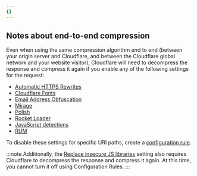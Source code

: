 ```yaml
---
{}
---
```


## Notes about end-to-end compression

Even when using the same compression algorithm end to end (between your origin server and Cloudflare, and between the Cloudflare global network and your website visitor), Cloudflare will need to decompress the response and compress it again if you enable any of the following settings for the request:

- [Automatic HTTPS Rewrites](/ssl/edge-certificates/additional-options/automatic-https-rewrites/)
- [Cloudflare Fonts](/speed/optimization/content/fonts/)
- [Email Address Obfuscation](/waf/tools/scrape-shield/email-address-obfuscation/)
- [Mirage](/speed/optimization/images/mirage/)
- [Polish](/images/polish/)
- [Rocket Loader](/speed/optimization/content/rocket-loader/)
- [JavaScript detections](/bots/reference/javascript-detections)
- [RUM](/speed/speed-test/run-speed-test/#enable-real-user-monitoring-rum)

To disable these settings for specific URI paths, create a [configuration rule](/rules/configuration-rules/).

:::note
Additionally, the [Replace insecure JS libraries](/waf/tools/replace-insecure-js-libraries/) setting also requires Cloudflare to decompress the response and compress it again. At this time, you cannot turn it off using Configuration Rules.
:::
